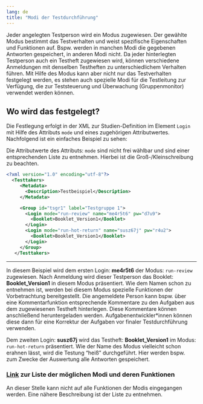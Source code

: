 ```yaml
---
lang: de
title: "Modi der Testdurchführung"
---
```


Jeder angelegten Testperson wird ein Modus zugewiesen. Der gewählte Modus bestimmt das Testverhalten und weist spezifische Eigenschaften und Funktionen auf. Bspw. werden in manchen Modi die gegebenen Antworten gespeichert, in anderen Modi nicht. Da jeder hinterlegten Testperson auch ein Testheft zugewiesen wird, können verschiedene Anmeldungen mit denselben Testheften zu unterschiedlichem Verhalten führen. Mit Hilfe des Modus kann aber nicht nur das Testverhalten festgelegt werden, es stehen auch spezielle Modi für die Testleitung zur Verfügung, die zur Teststeuerung und Überwachung (Gruppenmonitor) verwendet werden können.

## Wo wird das festgelegt?

Die Festlegung erfolgt in der XML zur Studien-Definition im Element `Login` mit Hilfe des Attributs `mode` und eines zugehörigen Attributwertes. Nachfolgend ist ein einfaches Beispiel zu sehen:

::: {.callout-important}
Die Attributwerte des Attributs: `mode` sind nicht frei wählbar und sind einer entsprechenden Liste zu entnehmen. Hierbei ist die Groß-/Kleinschreibung zu beachten.
:::

```.xml
<?xml version="1.0" encoding="utf-8"?>
  <Testtakers>
     <Metadata>
       <Description>Testbeispiel</Description>
     </Metadata>

     <Group id="tsgr1" label="Testgruppe 1">
       <Login mode="run-review" name="me4r5t6" pw="d7u9">
         <Booklet>Booklet_Version1</Booklet>
       </Login>
       <Login mode="run-hot-return" name="susz67j" pw="r4u2">
         <Booklet>Booklet_Version1</Booklet>
       </Login>
     </Group>
   </Testtakers>
```
---

In diesem Beispiel wird dem ersten Login: **me4r5t6** der Modus: `run-review` zugewiesen. Nach Anmeldung wird dieser Testperson das Booklet: **Booklet_Version1** in diesem Modus präsentiert. Wie dem Namen schon zu entnehmen ist, werden bei diesem Modus spezielle Funktionen der Vorbetrachtung bereitgestellt. Die angemeldete Person kann bspw. über eine Kommentarfunktion entsprechende Kommentare zu den Aufgaben aus dem zugewiesenen Testheft hinterlegen. Diese Kommentare können anschließend heruntergeladen werden. Aufgabenentwickler\*innen können diese dann für eine Korrektur der Aufgaben vor finaler Testdurchführung verwenden.

Dem zweiten Login: **susz67j** wird das Testheft: **Booklet_Version1** im Modus: `run-hot-return` präsentiert. Wie der Name des Modus vielleicht schon erahnen lässt, wird die Testung "heiß" durchgeführt. Hier werden bspw. zum Zwecke der Auswertung alle Antworten gespeichert.

### [Link](https://pages.cms.hu-berlin.de/iqb/testcenter/pages/test-mode.html) zur Liste der möglichen Modi und deren Funktionen

An dieser Stelle kann nicht auf alle Funktionen der Modis eingegangen werden. Eine nähere Beschreibung ist der Liste zu entnehmen.
